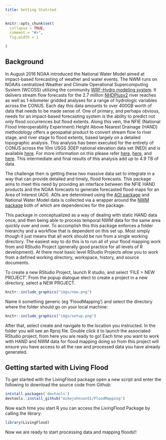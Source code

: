 ```yaml
---
title: Getting Statrted
---
```


```r
knitr::opts_chunk$set(
  collapse = TRUE,
  comment = "#>",
  fig.width = 1

)
```

## Background

In August 2016 NOAA introduced the National Water Model aimed at impact-based forecasting of weather and water events. The NWM runs on NOAA’s centralized Weather and Climate Operational Supercomputing System (WCOSS) utilizing the community [WRF-Hydro modeling system](https://www.ral.ucar.edu/projects/wrf_hydro). It delivers stream flow forecasts for the 2.7 million [NHDPlusv2](http://www.horizon-systems.com/nhdplus/) river reaches as well as 1-kilometer gridded analyses for a range of hydrologic variables across the CONUS. Each day this data amounts to over 400GB worth of data that needs to be made sense of.
  One of primary, and perhaps obvious, needs for an impact-based forecasting system is the ability to predict not only flood occurrences but flood extents. Along this vein, the NFIE (National Flood Interoperability Experiment) Height Above Nearest Drainage (HAND) methodology offers a geospatial product to convert stream flow to river stage, and river stage to flood extents, based largely on a detailed topographic analysis. This analysis has been executed for the entirety of CONUS across the 10m USGS 3DEP national elevation data set (NED) and is available [here](https://web.corral.tacc.utexas.edu/nfiedata/). For more information on this please refer [here](https://onlinelibrary.wiley.com/doi/abs/10.1111/1752-1688.12660), [here](https://onlinelibrary.wiley.com/doi/10.1111/1752-1688.12661), and [here](https://web.corral.tacc.utexas.edu/nfiedata/docs/NFIE-CFIM-JAWRA-YanLiu-20170619.pdf). This intermediate and final results of this analysis add up to 4.9 TB of data. 
  
The challenge then is getting these two massive data set to integrate in a way that can provide detailed and timely, flood forecasts. This package aims to meet this need by providing an interface between the NFIE HAND products and the NOAA forecasts to generate forecasted flood maps for an Area of Interest (AOI). AOIs are determined using the [AOI package](https://mikejohnson51.github.io/AOI/) and National Water Model data is collected via a wrapper around the [NWM package](https://github.com/mikejohnson51/NWM) both of which are dependencies for the package.


This package in conceptualized as a way of dealing with static HAND data once, and then being able to process temporal NWM data for the same area quickly over and over. To accomplish this this package enforces a folder hierarchy and a workflow that is dependent on this set up. Most simply though it just means that all work should be run from a single working directory. The easiest way to do this is to run all of your flood mapping work from and RStudio Project (generally good practice for all levels of R development). At there most basic level RStudio Projects allow you to work from a defined working directory, workspace, history, and source documents. 

To create a new RStudio Project, launch R studio, and select 'FILE > NEW PROJECT'. From the popup dialogue elect to create a project in a new directory, select a NEW PROJECT.

```r
knitr::include_graphics("imgs/new.png")
```


Name it something generic (eg 'FloodMapping') and select the directory where the folder should go on your local machine: 



```r
knitr::include_graphics("imgs/setup.png")
```

After that, select create and navigate to the location you instructed. In the folder you will see an Rproj file. Double click it to launch the associated RStudio project, from here you are ready to go! Each time you want to work with HAND and NWM data for flood  mapping doing so from this project will ensure you have access to all the raw and processed data you have already generated. 

## Getting started with Living Flood

To get started with the LivingFlood package open a new script and enter the following to download the source code from Github:

```r
intstall.packages('devtools')
devtools::install_github("mikejohnson51/FloodMapping")

```


Now each time you start R you can access the LivingFlood Package by calling the library:

```r
library(LivingFlood)
```

Now we are ready to start processing data and mapping floods!!



